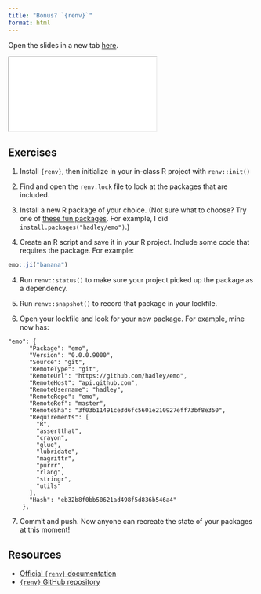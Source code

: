 ```yaml
---
title: "Bonus? `{renv}`"
format: html
---
```


Open the slides in a new tab [here](slides/07-renv.qmd){target="_blank"}.

<div>

```{=html}
<iframe class="slide-deck" src="slides/07-renv.html"></iframe>
```

</div>

## Exercises

1. Install `{renv}`, then initialize  in your in-class R project with `renv::init()`

2. Find and open the `renv.lock` file to look at the packages that are included.

3.  Install a new R package of your choice. (Not sure what to choose? Try one of [these fun packages](https://medium.com/geekculture/15-fun-r-packages-you-may-not-know-of-fb25a9dcd627). For example, I did `install.packages("hadley/emo")`.)

4.  Create an R script and save it in your R project. Include some code that requires the package. For example:

```r
emo::ji("banana")
```

4.  Run `renv::status()` to make sure your project picked up the package as a dependency.

5.  Run `renv::snapshot()` to record that package in your lockfile.

6.  Open your lockfile and look for your new package. For example, mine now has:

```         
"emo": {
      "Package": "emo",
      "Version": "0.0.0.9000",
      "Source": "git",
      "RemoteType": "git",
      "RemoteUrl": "https://github.com/hadley/emo",
      "RemoteHost": "api.github.com",
      "RemoteUsername": "hadley",
      "RemoteRepo": "emo",
      "RemoteRef": "master",
      "RemoteSha": "3f03b11491ce3d6fc5601e210927eff73bf8e350",
      "Requirements": [
        "R",
        "assertthat",
        "crayon",
        "glue",
        "lubridate",
        "magrittr",
        "purrr",
        "rlang",
        "stringr",
        "utils"
      ],
      "Hash": "eb32b8f0bb50621ad498f5d836b546a4"
    },
```

7. Commit and push. Now anyone can recreate the state of your packages at this moment!

## Resources

-   [Official `{renv}` documentation](https://rstudio.github.io/renv/)
-   [`{renv}` GitHub repository](https://github.com/rstudio/renv)
